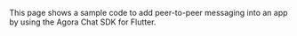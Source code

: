 <PlatformWrapper platform="flutter">

This page shows a sample code to add peer-to-peer messaging into an app by using the Agora Chat SDK for Flutter.

</PlatformWrapper>